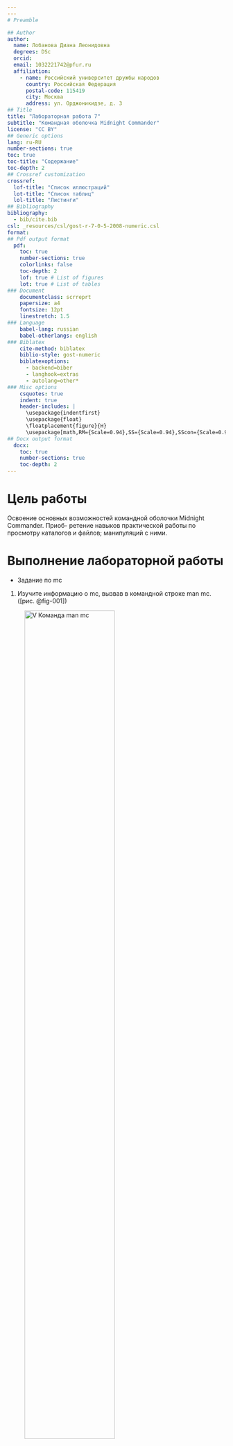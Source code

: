 ```yaml
---
---
# Preamble

## Author
author:
  name: Лобанова Диана Леонидовна
  degrees: DSc
  orcid: 
  email: 1032221742@pfur.ru
  affiliation:
    - name: Российский университет дружбы народов
      country: Российская Федерация
      postal-code: 115419
      city: Москва
      address: ул. Орджоникидзе, д. 3
## Title
title: "Лабораторная работа 7"
subtitle: "Командная оболочка Midnight Commander"
license: "CC BY"
## Generic options
lang: ru-RU
number-sections: true
toc: true
toc-title: "Содержание"
toc-depth: 2
## Crossref customization
crossref:
  lof-title: "Список иллюстраций"
  lot-title: "Список таблиц"
  lol-title: "Листинги"
## Bibliography
bibliography:
  - bib/cite.bib
csl: _resources/csl/gost-r-7-0-5-2008-numeric.csl
format:
## Pdf output format
  pdf:
    toc: true
    number-sections: true
    colorlinks: false
    toc-depth: 2
    lof: true # List of figures
    lot: true # List of tables
### Document
    documentclass: scrreprt
    papersize: a4
    fontsize: 12pt
    linestretch: 1.5
### Language
    babel-lang: russian
    babel-otherlangs: english
### Biblatex
    cite-method: biblatex
    biblio-style: gost-numeric
    biblatexoptions:
      - backend=biber
      - langhook=extras
      - autolang=other*
### Misc options
    csquotes: true
    indent: true
    header-includes: |
      \usepackage{indentfirst}
      \usepackage{float}
      \floatplacement{figure}{H}
      \usepackage[math,RM={Scale=0.94},SS={Scale=0.94},SScon={Scale=0.94},TT={Scale=MatchLowercase,FakeStretch=0.9},DefaultFeatures={Ligatures=Common}]{plex-otf}
## Docx output format
  docx:
    toc: true
    number-sections: true
    toc-depth: 2
---
```




# Цель работы

Освоение основных возможностей командной оболочки Midnight Commander. Приоб-
ретение навыков практической работы по просмотру каталогов и файлов; манипуляций
с ними.



# Выполнение лабораторной работы

- Задание по mc

1. Изучите информацию о mc, вызвав в командной строке man mc. ([рис. @fig-001])

![V Команда man mc](image/man_mc.png){#fig-001 width=70%}


2. Запустите из командной строки mc, изучите его структуру и меню. ([рис. @fig-002])

![V Команда mc](image/mc.png){#fig-002 width=70%}


3. Выполните несколько операций в mc, используя управляющие клавиши (операции
с панелями; выделение/отмена выделения файлов, копирование/перемещение фай-
лов, получение информации о размере и правах доступа на файлы и/или каталоги
и т.п.) ([рис. @fig-003, @fig-004, @fig-005]).

![V Выделить файлы](image/F3.png){#fig-003 width=70%}

![V Клавиша F5 Копировать](image/copy.png){#fig-004 width=70%}

![V Клавиша F6 Вставка](image/paste.png){#fig-005 width=70%}


4. Выполните основные команды меню левой (или правой) панели. Оцените степень
подробности вывода информации о файлах. ([рис. @fig-006, @fig-007, @fig-008])

![V Меню - Быстрый просмотр](image/fast.png){#fig-006 width=70%}

![V Меню - Информация](image/info.png){#fig-007 width=70%}

![V Меню - Дерево](image/tree.png){#fig-008 width=70%}


5. Используя возможности подменю Файл , выполните:
– просмотр содержимого текстового файла; ([рис. @fig-009])

![V Файл - Просмотр](image/open.png){#fig-009 width=70%}

– редактирование содержимого текстового файла (без сохранения результатов
редактирования); ([рис. @fig-010])

![V Файл - Правка(F4)](image/F4_pravka.png){#fig-010 width=70%}

– создание каталога; ([рис. @fig-012])

![V Файл - Создание каталога](image/sozdanie_katalog.png){#fig-012 width=70%}

– копирование в файлов в созданный каталог. ([рис. @fig-013, @fig-014])

![V Файл - Копирование](image/file-copy.png){#fig-013 width=70%}

![V Содержимое каталога после копирования](image/soderg_katalog_feathers11.png){#fig-014 width=70%}


6. С помощью соответствующих средств подменю Команда осуществите:

– поиск в файловой системе файла с заданными условиями (например, файла
с расширением .c или .cpp, содержащего строку main); ([рис. @fig-015, @fig-016])

![V Команда - Поиск файла](image/komanda_poisk.png){#fig-015 width=70%}

![V Результат поиска](image/result_search.png){#fig-016 width=70%}

– выбор и повторение одной из предыдущих команд; ([рис. @fig-019])

![V Команда - Дерево каталогов](image/tree_2.png){#fig-019 width=70%}

– переход в домашний каталог;
– анализ файла меню и файла расширений. ([рис. @fig-020, @fig-021])

![V Команда - Править файл меню](image/file_menu.png){#fig-020 width=70%}

![V Команда - Править файл расширений](image/file_rasshireniy.png){#fig-021 width=70%}


7. Вызовите подменю Настройки . Освойте операции, определяющие структуру экрана mc
(Full screen, Double Width, Show Hidden Files и т.д.) ([рис. @fig-022, @fig-023])

![V Настройки - Конфигурация](image/konfigur.png){#fig-022 width=70%}

![V Настройки - Внешний вид](image/vnesh_vid.png){#fig-023 width=70%}



- Задание по встроенному редактору mc

1. Создайте текстовой файл text.txt.([рис. @fig-011]).

![V Создание текстового файла](image/touch_file_text.png){#fig-011 width=70%}


2. Откройте этот файл с помощью встроенного в mc редактора.([рис. @fig-017]).

![V Открытие текстового файла](image/open_text.png){#fig-017 width=70%}


3. Вставьте в открытый файл небольшой фрагмент текста, скопированный из любого
другого файла или Интернета. ([рис. @fig-018]).

![V Наполнение текстового файла](image/change_text.png){#fig-018 width=70%}


4. Проделайте с текстом следующие манипуляции, используя горячие клавиши:
4.1. Удалите строку текста.
4.2. Выделите фрагмент текста и скопируйте его на новую строку.
4.3. Выделите фрагмент текста и перенесите его на новую строку.
4.4. Сохраните файл.
4.5. Отмените последнее действие.
4.6. Перейдите в конец файла (нажав комбинацию клавиш) и напишите некоторый
текст.
4.7. Перейдите в начало файла (нажав комбинацию клавиш) и напишите некоторый
текст.
4.8. Сохраните и закройте файл.
5. Откройте файл с исходным текстом на некотором языке программирования (напри-
мер C или Java)
6. Используя меню редактора, включите подсветку синтаксиса, если она не включена,
или выключите, если она включена.

# Выводы

В этой лабораторной работе мы познакомились с командной оболочкой Midnight Commander, её структурой и горячими клавишами. Изучили новые возможности управления файловой системой, выполнили данные нам задания.


